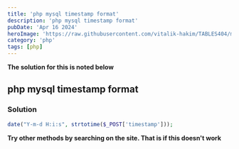 ```yaml
---
title: 'php mysql timestamp format'
description: 'php mysql timestamp format'
pubDate: 'Apr 16 2024'
heroImage: 'https://raw.githubusercontent.com/vitalik-hakim/TABLES404/main/error_b/php.png'
category: 'php'
tags: [php]
---
```


**The solution for this is noted below**

## php mysql timestamp format

### Solution

```php
date("Y-m-d H:i:s", strtotime($_POST['timestamp']));
```

**Try other methods by searching on the site. That is if this doesn't work**
